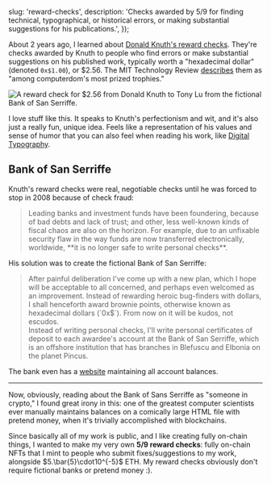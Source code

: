 


  slug: 'reward-checks',
  description: 'Checks awarded by 5/9 for finding technical, typographical, or historical errors, or making substantial suggestions for his publications.',
});

<BlogHeader slug="reward-checks" />

About 2 years ago, I learned about [Donald Knuth&apos;s reward checks](https://en.wikipedia.org/wiki/Knuth_reward_check).
They&apos;re checks awarded by Knuth to people who find errors or make substantial suggestions on his published work, typically worth a "hexadecimal dollar" (denoted `0x$1.00`), or \$2.56.
The MIT Technology Review [describes](https://www.technologyreview.com/1999/09/01/236540/rewriting-the-bible-in-0s-and-1s) them as "among computerdom&apos;s most prized trophies."

<Image
  className="border border-gray-6 rounded-xl bg-gray-2 overflow-hidden my-0"
  src="/static/blog/reward-checks/knuth-reward-check.webp"
  alt="A reward check for $2.56 from Donald Knuth to Tony Lu from the fictional Bank of San Serriffe."
  width={837}
  height={397}
/>

I love stuff like this.
It speaks to Knuth&apos;s perfectionism and wit, and it&apos;s also just a really fun, unique idea.
Feels like a representation of his values and sense of humor that you can also feel when reading his work, like [Digital Typography](https://www-cs-faculty.stanford.edu/~knuth/dt.html).

## Bank of San Serriffe

Knuth&apos;s reward checks were real, negotiable checks until he was forced to stop in 2008 because of check fraud:

<Blockquote source={{ label: 'Donald Knuth', url: 'https://www-cs-faculty.stanford.edu/~knuth/news08.html' }}>
  Leading banks and investment funds have been foundering, because of bad debts and lack of trust; and other, less well-known kinds of fiscal chaos are also on the horizon.
  For example, due to an unfixable security flaw in the way funds are now transferred electronically, worldwide, **it is no longer safe to write personal checks**.
</Blockquote>

His solution was to create the fictional Bank of San Serriffe:

<Blockquote source={{ label: 'Donald Knuth', url: 'https://www-cs-faculty.stanford.edu/~knuth/news08.html' }}>
  After painful deliberation I&apos;ve come up with a new plan, which I hope will be acceptable to all concerned, and perhaps even welcomed as an improvement.
  Instead of rewarding heroic bug-finders with dollars, I shall henceforth award brownie points, otherwise known as hexadecimal dollars (`0x$`).
  From now on it will be kudos, not escudos.
  <br />
  Instead of writing personal checks, I&apos;ll write personal certificates of deposit to each awardee&apos;s account at the Bank of San Serriffe, which is an offshore institution that has branches in Blefuscu and Elbonia on the planet Pincus. 
</Blockquote>

The bank even has a [website](https://www-cs-faculty.stanford.edu/~knuth/boss.html) maintaining all account balances.

---

Now, obviously, reading about the Bank of Sans Serriffe as "someone in crypto," I found great irony in this: one of the greatest computer scientists ever manually maintains balances on a comically large HTML file with pretend money, when it&apos;s trivially accomplished with blockchains.

Since basically all of my work is public, and I like creating fully on-chain things, I wanted to make my very own **5/9 reward checks**: fully on-chain NFTs that I mint to people who submit fixes/suggestions to my work, alongside $5.\bar{5}\cdot10^{-5}$ ETH.
My reward checks obviously don&apos;t require fictional banks or pretend money :).
